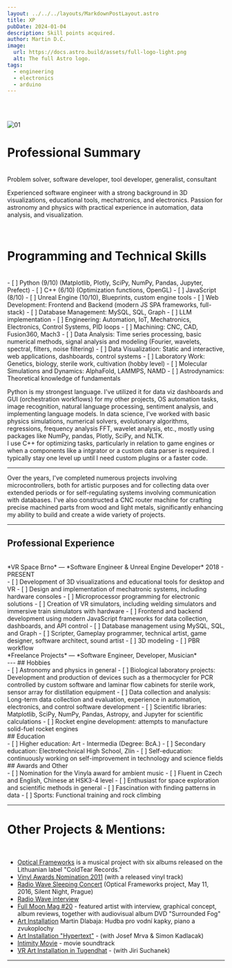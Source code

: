 ```yaml
---
layout: ../../../layouts/MarkdownPostLayout.astro
title: XP
pubDate: 2024-01-04
description: Skill points acquired.
author: Martin D.C.
image:
  url: https://docs.astro.build/assets/full-logo-light.png
  alt: The full Astro logo.
tags:
  - engineering
  - electronics
  - arduino
---
```


<br/><br/>

![01](a1.jpg)

# Professional Summary
<br/>
Problem solver, software developer, tool developer, generalist, consultant

Experienced software engineer with a strong background in 3D visualizations, educational tools, mechatronics, and electronics. Passion for astronomy and physics with practical experience in automation, data analysis, and visualization.


<br/>

# Programming and Technical Skills
<br/>
- [ ] Python (9/10) (Matplotlib, Plotly, SciPy, NumPy, Pandas, Jupyter, Prefect)
- [ ] C++ (6/10) (Optimization functions, OpenGL)
- [ ] JavaScript (8/10)
- [ ] Unreal Engine (10/10), Blueprints, custom engine tools
- [ ] Web Development: Frontend and Backend (modern JS SPA frameworks, full-stack)
- [ ] Database Management: MySQL, SQL, Graph
- [ ] LLM implementation
- [ ] Engineering: Automation, IoT, Mechatronics, Electronics, Control Systems, PID loops
- [ ] Machining: CNC, CAD, Fusion360, Mach3
- [ ] Data Analysis: Time series processing, basic numerical methods, signal analysis and modeling (Fourier, wavelets, spectral, filters, noise filtering)
- [ ] Data Visualization: Static and interactive, web applications, dashboards, control systems
- [ ] Laboratory Work: Genetics, biology, sterile work, cultivation (hobby level)
- [ ] Molecular Simulations and Dynamics: AlphaFold, LAMMPS, NAMD
- [ ] Astrodynamics: Theoretical knowledge of fundamentals

<br/>

Python is my strongest language. I've utilized it for data viz dashboards and GUI (orchestration workflows) for my other projects, OS automation tasks, image recognition, natural language processing, sentiment analysis, and implementing language models. In data science, I've worked with basic physics simulations, numerical solvers, evolutionary algorithms, regressions, frequency analysis FFT, wavelet analysis, etc., mostly using packages like NumPy, pandas, Plotly, SciPy, and NLTK. 
<br/>
I use C++ for optimizing tasks, particularly in relation to game engines or when a components like a intgrator or a custom data parser is required. I typically stay one level up until I need custom plugins or a faster code.



---


Over the years, I've completed numerous projects involving microcontrollers, both for artistic purposes and for collecting data over extended periods or for self-regulating systems involving communication with databases. I've also constructed a CNC router machine for crafting precise machined parts from wood and light metals, significantly enhancing my ability to build and create a wide variety of projects.

---


## Professional Experience
<br/>
*VR Space Brno* — *Software Engineer & Unreal Engine Developer*
2018 - PRESENT
<br/>
- [ ] Development of 3D visualizations and educational tools for desktop and VR
- [ ] Design and implementation of mechatronic systems, including hardware consoles
- [ ] Microprocessor programming for electronic solutions
- [ ] Creation of VR simulators, including welding simulators and immersive train simulators with hardware
- [ ] Frontend and backend development using modern JavaScript frameworks for data collection, dashboards, and API control
- [ ] Database management using MySQL, SQL, and Graph
- [ ] Scripter, Gameplay programmer, technical artist, game designer, software architect, sound artist
- [ ] 3D modeling
- [ ] PBR workflow
<br/>
*Freelance Projects* — *Software Engineer, Developer, Musician*
<br/>
---
## Hobbies
<br/>
- [ ] Astronomy and physics in general
- [ ] Biological laboratory projects: Development and production of devices such as a thermocycler for PCR controlled by custom software and laminar flow cabinets for sterile work, sensor array for distillation equipment
- [ ] Data collection and analysis: Long-term data collection and evaluation, experience in automation, electronics, and control software development
- [ ] Scientific libraries: Matplotlib, SciPy, NumPy, Pandas, Astropy, and Jupyter for scientific calculations
- [ ] Rocket engine development: attempts to manufacture solid-fuel rocket engines
<br/>
## Education
<br/>
- [ ] Higher education: Art - Intermedia (Degree: BcA.)
- [ ] Secondary education: Electrotechnical High School, Zlín
- [ ] Self-education: continuously working on self-improvement in technology and science fields
<br/>
## Awards and Other
<br/>
- [ ] Nomination for the Vinyla award for ambient music
- [ ] Fluent in Czech and English, Chinese at HSK3-4 level
- [ ] Enthusiast for space exploration and scientific methods in general
- [ ] Fascination with finding patterns in data
- [ ] Sports: Functional training and rock climbing

---

# Other Projects & Mentions:

<br/>

- [Optical Frameworks](https://coldtearrecords.bandcamp.com/music) is a musical project with six albums released on the Lithuanian label "ColdTear Records."
- [Vinyl Awards Nomination 2011](http://vinyla.cz/cena/optical-frameworks/) (with a released vinyl track)
- [Radio Wave Sleeping Concert](https://www.fullmoonzine.cz/novinky/analogove-usinani-silent-night-poseste) (Optical Frameworks project, May 11, 2016, Silent Night, Prague)
- [Radio Wave interview](https://wave.rozhlas.cz/optical-frameworks-hostem-poradu-wavetroniq-5266764)
- [Full Moon Mag #20](https://www.fullmoonzine.cz/full-moon-20-vanocni-idylka-s-davidem-lynchem) - featured artist with interview, graphical concept, album reviews, together with audiovisual album DVD "Surrounded Fog"
- [Art Installation](https://www.artmap.cz/martin-dlabaja-hudba-pro-vodni-kapky-piano-a-zvukoplochy-0/) Martin Dlabaja: Hudba pro vodní kapky, piano a zvukoplochy
- [Art Installation "Hypertext"](https://www.artmap.cz/hypertext-0/) - (with Josef Mrva & Simon Kadlacak)
- [Intimity Movie](https://www.csfd.cz/film/366040-intimity/) - movie soundtrack
- [VR Art Installation in Tugendhat](https://www.artmap.cz/intepretace-5-archipartitura/) - (with Jiri Suchanek)

---